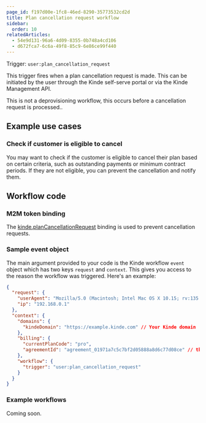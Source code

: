 ```yaml
---
page_id: f197d00e-1fc8-46ed-8290-35773532cd2d
title: Plan cancellation request workflow
sidebar:
  order: 10
relatedArticles:
  - 54e9d131-96a6-4d09-8355-0b748a4cd106
  - d672fca7-6c6a-49f8-85c9-6e86ce99f440
---
```


Trigger: `user:plan_cancellation_request`

This trigger fires when a plan cancellation request is made. This can be initiated by the user through the Kinde self-serve portal or via the Kinde Management API.

This is not a deprovisioning workflow, this occurs before a cancellation request is processed..

## Example use cases

### Check if customer is eligible to cancel

You may want to check if the customer is eligible to cancel their plan based on certain criteria, such as outstanding payments or minimum contract periods. If they are not eligible, you can prevent the cancellation and notify them.

## Workflow code

### M2M token binding

The [kinde.planCancellationRequest](/workflows/bindings/m2m-token-binding/) binding is used to prevent cancellation requests.

### Sample event object

The main argument provided to your code is the Kinde workflow `event` object which has two keys `request` and `context`. This gives you access to the reason the workflow was triggered. Here's an example:

```json
{
  "request": {
    "userAgent": "Mozilla/5.0 (Macintosh; Intel Mac OS X 10.15; rv:135.0) Gecko/20100101 Firefox/135.0",
    "ip": "192.168.0.1"
  },
  "context": {
    "domains": {
      "kindeDomain": "https://example.kinde.com" // Your Kinde domain
    },
    "billing": {
      "currentPlanCode": "pro",
      "agreementId": "agreement_01971a7c5c7bf2d05888a8d6c77d08ce" // the subscription ID in Kinde
    },
    "workflow": {
      "trigger": "user:plan_cancellation_request"
    }
  }
}
```

### Example workflows

Coming soon.
